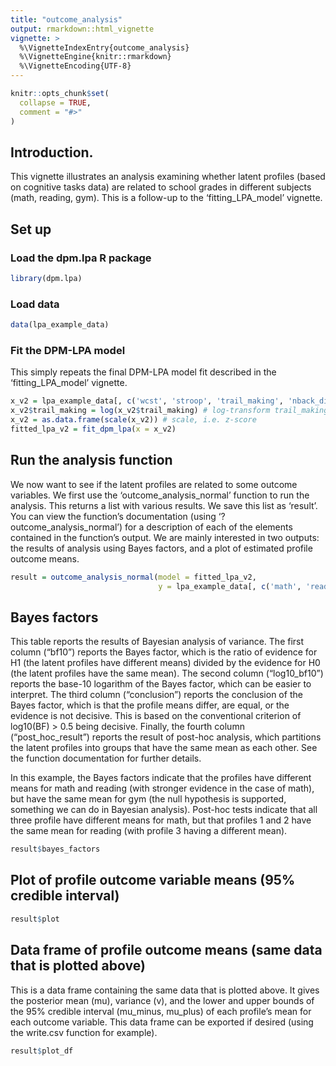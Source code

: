 ```yaml
---
title: "outcome_analysis"
output: rmarkdown::html_vignette
vignette: >
  %\VignetteIndexEntry{outcome_analysis}
  %\VignetteEngine{knitr::rmarkdown}
  %\VignetteEncoding{UTF-8}
---
```


```r
knitr::opts_chunk$set(
  collapse = TRUE,
  comment = "#>"
)
```

## Introduction.
This vignette illustrates an analysis examining whether latent profiles (based on cognitive tasks data)
are related to school grades in different subjects (math, reading, gym). This is a follow-up to the
'fitting_LPA_model' vignette.

## Set up

### Load the dpm.lpa R package
```r
library(dpm.lpa)
```
### Load data
```r
data(lpa_example_data)
```

### Fit the DPM-LPA model
This simply repeats the final DPM-LPA model fit described in the 'fitting_LPA_model' vignette.
```r
x_v2 = lpa_example_data[, c('wcst', 'stroop', 'trail_making', 'nback_digit')] # drop nback_picture
x_v2$trail_making = log(x_v2$trail_making) # log-transform trail_making
x_v2 = as.data.frame(scale(x_v2)) # scale, i.e. z-score
fitted_lpa_v2 = fit_dpm_lpa(x = x_v2)
```

## Run the analysis function
We now want to see if the latent profiles are related to some outcome variables.
We first use the 'outcome_analysis_normal' function to run the analysis. This
returns a list with various results. We save this list as 'result'. You can view the
function's documentation (using '?outcome_analysis_normal') for a description of
each of the elements contained in the function's output. We are mainly interested
in two outputs: the results of analysis using Bayes factors, and a plot of estimated
profile outcome means.
```r
result = outcome_analysis_normal(model = fitted_lpa_v2,
                                 y = lpa_example_data[, c('math', 'reading', 'gym')])
```

## Bayes factors
This table reports the results of Bayesian analysis of variance.
The first column ("bf10") reports the Bayes factor, which is the ratio of evidence for H1 (the latent profiles have different means) divided by the evidence for H0 (the latent profiles have the same mean).
The second column ("log10_bf10") reports the base-10 logarithm of the Bayes factor, which can be easier to interpret.
The third column ("conclusion") reports the conclusion of the Bayes factor, which is that the profile means differ, are equal, or the evidence is not decisive. This is based on the conventional criterion of log10(BF) > 0.5 being decisive.
Finally, the fourth column ("post_hoc_result") reports the result of post-hoc analysis, which partitions the latent profiles into groups that have the same mean as each other. See the function documentation for further details.

In this example, the Bayes factors indicate that the profiles have different means for math and reading (with stronger evidence in the case of math), but have the same mean for gym (the null hypothesis is supported, something we can do in Bayesian analysis). Post-hoc tests indicate that all three profile have different means for math, but that profiles 1 and 2 have the same mean for reading (with profile 3 having a different mean).
```r
result$bayes_factors
```

## Plot of profile outcome variable means (95% credible interval)
```r
result$plot
```

## Data frame of profile outcome means (same data that is plotted above)
This is a data frame containing the same data that is plotted above. It gives the posterior mean (mu), variance (v), and the lower and upper bounds of the 95% credible interval (mu_minus, mu_plus) of each profile's mean for each outcome variable. This data frame can be exported if desired (using the write.csv function for example).
```r
result$plot_df
```
